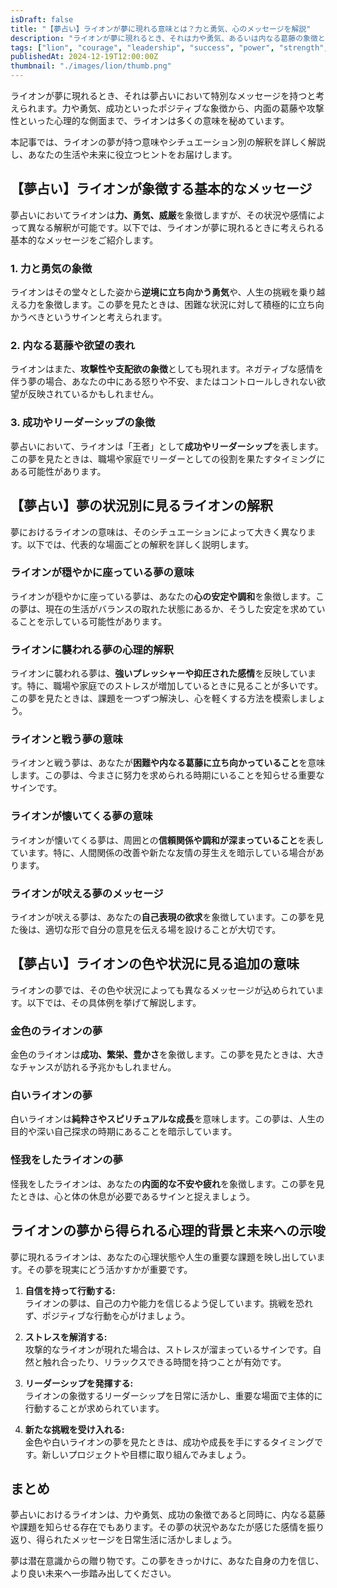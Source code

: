 ```yaml
---
isDraft: false
title: "【夢占い】ライオンが夢に現れる意味とは？力と勇気、心のメッセージを解説"
description: "ライオンが夢に現れるとき、それは力や勇気、あるいは内なる葛藤の象徴として特別な意味を持つ場合があります。夢占いの視点から、ライオンが示す心理的、スピリチュアルなメッセージを紐解き、あなたの生活や未来に活かせるヒントをお届けします。"
tags: ["lion", "courage", "leadership", "success", "power", "strength", "challenge", "self-improvement"]
publishedAt: 2024-12-19T12:00:00Z
thumbnail: "./images/lion/thumb.png"
---
```


ライオンが夢に現れるとき、それは夢占いにおいて特別なメッセージを持つと考えられます。力や勇気、成功といったポジティブな象徴から、内面の葛藤や攻撃性といった心理的な側面まで、ライオンは多くの意味を秘めています。

本記事では、ライオンの夢が持つ意味やシチュエーション別の解釈を詳しく解説し、あなたの生活や未来に役立つヒントをお届けします。

<TableOfContents />

<AdUnit />

## 【夢占い】ライオンが象徴する基本的なメッセージ

夢占いにおいてライオンは<strong>力、勇気、威厳</strong>を象徴しますが、その状況や感情によって異なる解釈が可能です。以下では、ライオンが夢に現れるときに考えられる基本的なメッセージをご紹介します。

### 1. 力と勇気の象徴

ライオンはその堂々とした姿から<strong>逆境に立ち向かう勇気</strong>や、人生の挑戦を乗り越える力を象徴します。この夢を見たときは、困難な状況に対して積極的に立ち向かうべきというサインと考えられます。

### 2. 内なる葛藤や欲望の表れ

ライオンはまた、**攻撃性や支配欲の象徴**としても現れます。ネガティブな感情を伴う夢の場合、あなたの中にある怒りや不安、またはコントロールしきれない欲望が反映されているかもしれません。

### 3. 成功やリーダーシップの象徴

夢占いにおいて、ライオンは「王者」として<strong>成功やリーダーシップ</strong>を表します。この夢を見たときは、職場や家庭でリーダーとしての役割を果たすタイミングにある可能性があります。

<AdUnit />

## 【夢占い】夢の状況別に見るライオンの解釈

夢におけるライオンの意味は、そのシチュエーションによって大きく異なります。以下では、代表的な場面ごとの解釈を詳しく説明します。

### ライオンが穏やかに座っている夢の意味

ライオンが穏やかに座っている夢は、あなたの<strong>心の安定や調和</strong>を象徴します。この夢は、現在の生活がバランスの取れた状態にあるか、そうした安定を求めていることを示している可能性があります。

### ライオンに襲われる夢の心理的解釈

ライオンに襲われる夢は、**強いプレッシャーや抑圧された感情**を反映しています。特に、職場や家庭でのストレスが増加しているときに見ることが多いです。この夢を見たときは、課題を一つずつ解決し、心を軽くする方法を模索しましょう。

### ライオンと戦う夢の意味

ライオンと戦う夢は、あなたが**困難や内なる葛藤に立ち向かっていること**を意味します。この夢は、今まさに努力を求められる時期にいることを知らせる重要なサインです。

### ライオンが懐いてくる夢の意味

ライオンが懐いてくる夢は、周囲との<strong>信頼関係や調和が深まっていること</strong>を表しています。特に、人間関係の改善や新たな友情の芽生えを暗示している場合があります。

### ライオンが吠える夢のメッセージ

ライオンが吠える夢は、あなたの<strong>自己表現の欲求</strong>を象徴しています。この夢を見た後は、適切な形で自分の意見を伝える場を設けることが大切です。

<AdUnit />

## 【夢占い】ライオンの色や状況に見る追加の意味

ライオンの夢では、その色や状況によっても異なるメッセージが込められています。以下では、その具体例を挙げて解説します。

### 金色のライオンの夢

金色のライオンは<strong>成功、繁栄、豊かさ</strong>を象徴します。この夢を見たときは、大きなチャンスが訪れる予兆かもしれません。

### 白いライオンの夢

白いライオンは<strong>純粋さやスピリチュアルな成長</strong>を意味します。この夢は、人生の目的や深い自己探求の時期にあることを暗示しています。

### 怪我をしたライオンの夢

怪我をしたライオンは、あなたの<strong>内面的な不安や疲れ</strong>を象徴します。この夢を見たときは、心と体の休息が必要であるサインと捉えましょう。

<AdUnit />

## ライオンの夢から得られる心理的背景と未来への示唆

夢に現れるライオンは、あなたの心理状態や人生の重要な課題を映し出しています。その夢を現実にどう活かすかが重要です。

1. <strong>自信を持って行動する:</strong>
   <br />
   ライオンの夢は、自己の力や能力を信じるよう促しています。挑戦を恐れず、ポジティブな行動を心がけましょう。

2. <strong>ストレスを解消する:</strong>
   <br />
   攻撃的なライオンが現れた場合は、ストレスが溜まっているサインです。自然と触れ合ったり、リラックスできる時間を持つことが有効です。

3. <strong>リーダーシップを発揮する:</strong>
   <br />
   ライオンの象徴するリーダーシップを日常に活かし、重要な場面で主体的に行動することが求められています。

4. <strong>新たな挑戦を受け入れる:</strong>
   <br />
   金色や白いライオンの夢を見たときは、成功や成長を手にするタイミングです。新しいプロジェクトや目標に取り組んでみましょう。

<AdUnit />

## まとめ

夢占いにおけるライオンは、力や勇気、成功の象徴であると同時に、内なる葛藤や課題を知らせる存在でもあります。その夢の状況やあなたが感じた感情を振り返り、得られたメッセージを日常生活に活かしましょう。

夢は潜在意識からの贈り物です。この夢をきっかけに、あなた自身の力を信じ、より良い未来へ一歩踏み出してください。

